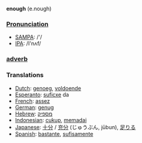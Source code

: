 '''enough''' (e.nough)

===[[Pronunciation]]===
*[[w:SAMPA|SAMPA]]: /'/
*[[w:IPA|IPA]]: /I'nʌf/

===[[adverb]]===

=== Translations ===
*[[Dutch]]: [[genoeg]], [[voldoende]]
*[[Esperanto]]: [[suficxe]] da
*[[French]]: [[assez]]
*[[German]]: [[genug]]
*[[Hebrew]]: [[מספיק]]
*[[Indonesian]]: [[cukup]], [[memadai]]
*[[Japanese]]: [[十分]] / [[充分]] (じゅうぶん, jūbun), [[足りる]]
*[[Spanish]]: [[bastante]], [[sufisamente]]